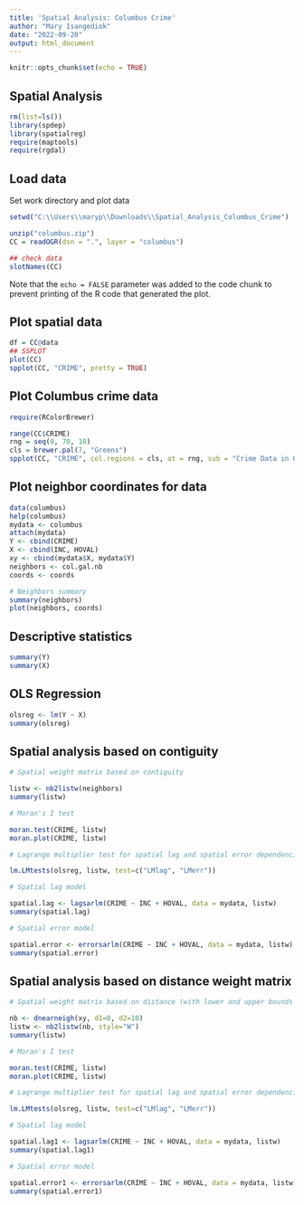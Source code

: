 ---
title: 'Spatial Analysis: Columbus Crime'
author: "Mary Isangediok"
date: "2022-09-20"
output: html_document
---

```{r setup, include=FALSE}
knitr::opts_chunk$set(echo = TRUE)
```

## Spatial Analysis

```{r}
rm(list=ls())
library(spdep)
library(spatialreg)
require(maptools)
require(rgdal)
```

## Load data

Set work directory and plot data

```{r}
setwd("C:\\Users\\maryp\\Downloads\\Spatial_Analysis_Columbus_Crime")

unzip("columbus.zip")
CC = readOGR(dsn = ".", layer = "columbus")

## check data
slotNames(CC)

```

Note that the `echo = FALSE` parameter was added to the code chunk to prevent printing of the R code that generated the plot.

## Plot spatial data

```{r}
df = CC@data
## SSPLOT
plot(CC)
spplot(CC, "CRIME", pretty = TRUE)

```

## Plot Columbus crime data


```{r}
require(RColorBrewer)

range(CC$CRIME)
rng = seq(0, 70, 10)
cls = brewer.pal(7, "Greens")
spplot(CC, "CRIME", col.regions = cls, at = rng, sub = "Crime Data in Ohio")

```

## Plot neighbor coordinates for data


```{r}
data(columbus)  
help(columbus)
mydata <- columbus
attach(mydata)
Y <- cbind(CRIME)
X <- cbind(INC, HOVAL)
xy <- cbind(mydata$X, mydata$Y)
neighbors <- col.gal.nb
coords <- coords

# Neighbors summary
summary(neighbors)
plot(neighbors, coords)

```
## Descriptive statistics


```{r}
summary(Y)
summary(X)

```

## OLS Regression

```{r}
olsreg <- lm(Y ~ X)
summary(olsreg)

```

## Spatial analysis based on contiguity

```{r}
# Spatial weight matrix based on contiguity

listw <- nb2listw(neighbors)
summary(listw)

```



```{r}
# Moran's I test

moran.test(CRIME, listw)
moran.plot(CRIME, listw)

```

```{r}
# Lagrange multiplier test for spatial lag and spatial error dependencies

lm.LMtests(olsreg, listw, test=c("LMlag", "LMerr"))

```

```{r}
# Spatial lag model

spatial.lag <- lagsarlm(CRIME ~ INC + HOVAL, data = mydata, listw)
summary(spatial.lag)

```

```{r}
# Spatial error model

spatial.error <- errorsarlm(CRIME ~ INC + HOVAL, data = mydata, listw)
summary(spatial.error)

```
## Spatial analysis based on distance weight matrix

```{r}
# Spatial weight matrix based on distance (with lower and upper bounds for distance, d1 and d2)

nb <- dnearneigh(xy, d1=0, d2=10)
listw <- nb2listw(nb, style="W")
summary(listw)

```



```{r}
# Moran's I test

moran.test(CRIME, listw)
moran.plot(CRIME, listw)

```



```{r}
# Lagrange multiplier test for spatial lag and spatial error dependencies

lm.LMtests(olsreg, listw, test=c("LMlag", "LMerr"))

```




```{r}
# Spatial lag model

spatial.lag1 <- lagsarlm(CRIME ~ INC + HOVAL, data = mydata, listw)
summary(spatial.lag1)

```

```{r}
# Spatial error model

spatial.error1 <- errorsarlm(CRIME ~ INC + HOVAL, data = mydata, listw)
summary(spatial.error1)

```

